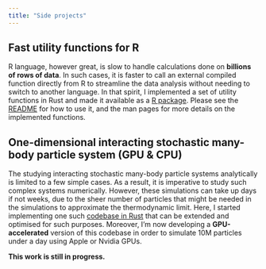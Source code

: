 ```yaml
---
title: "Side projects"
---
```


## Fast utility functions for R
R language, however great, is slow to handle calculations done on **billions of rows of data**.
In such cases, it is faster to call an external compiled function directly from R to streamline the data analysis without needing to switch to another language.
In that spirit, I implemented a set of utility functions in Rust and made it available as a [R package](http://localhost:5794/projects.html).
Please see the [README](https://gitlab.com/onurcanbektas/bektas.utils.r/-/blob/main/README.md?ref_type=heads) for how to use it, and the man pages for more details on the implemented functions.

## One-dimensional interacting stochastic many-body particle system (GPU & CPU)
The studying interacting stochastic many-body particle systems analytically is limited to a few simple cases.
As a result, it is imperative to study such complex systems numerically.
However, these simulations can take up days if not weeks, due to the sheer number of particles that might be needed in the simulations to approximate the thermodynamic limit.
Here, I started implementing one such [codebase in Rust](https://gitlab.com/onurcanbektas/langevin_many_body) that can be extended and optimised for such purposes.
Moreover, I'm now developing a **GPU-accelerated** version of this codebase in order to simulate 10M particles under a day using Apple or Nvidia GPUs.

**This work is still in progress.**

